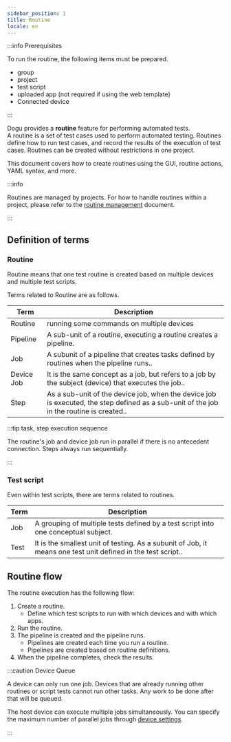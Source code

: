 ```yaml
---
sidebar_position: 1
title: Routine
locale: en
---
```


:::info Prerequisites

To run the routine, the following items must be prepared.

- group
- project
- test script
- uploaded app (not required if using the web template)
- Connected device

:::

Dogu provides a **routine** feature for performing automated tests.  
A routine is a set of test cases used to perform automated testing. Routines define how to run test cases, and record the results of the execution of test cases.
Routines can be created without restrictions in one project.

This document covers how to create routines using the GUI, routine actions, YAML syntax, and more.

:::info

Routines are managed by projects. For how to handle routines within a project, please refer to the [routine management](/management/project/routine) document.

:::

## Definition of terms

### Routine

Routine means that one test routine is created based on multiple devices and multiple test scripts.

Terms related to Routine are as follows.

| Term       | Description                                                                                                                             |
| ---------- | --------------------------------------------------------------------------------------------------------------------------------------- |
| Routine    | running some commands on multiple devices                                                                                               |
| Pipeline   | A sub-unit of a routine, executing a routine creates a pipeline.                                                                        |
| Job        | A subunit of a pipeline that creates tasks defined by routines when the pipeline runs..                                                 |
| Device Job | It is the same concept as a job, but refers to a job by the subject (device) that executes the job..                                    |
| Step       | As a sub-unit of the device job, when the device job is executed, the step defined as a sub-unit of the job in the routine is created.. |

:::tip task, step execution sequence

The routine's job and device job run in parallel if there is no antecedent connection. Steps always run sequentially.

:::

### Test script

Even within test scripts, there are terms related to routines.

| Term | Description                                                                                                  |
| ---- | ------------------------------------------------------------------------------------------------------------ |
| Job  | A grouping of multiple tests defined by a test script into one conceptual subject.                           |
| Test | It is the smallest unit of testing. As a subunit of Job, it means one test unit defined in the test script.. |

## Routine flow

The routine execution has the following flow:

1. Create a routine.
   - Define which test scripts to run with which devices and with which apps.
2. Run the routine.
3. The pipeline is created and the pipeline runs.
   - Pipelines are created each time you run a routine.
   - Pipelines are created based on routine definitions.
4. When the pipeline completes, check the results.

:::caution Device Queue

A device can only run one job. Devices that are already running other routines or script tests cannot run other tasks. Any work to be done after that will be queued.

The host device can execute multiple jobs simultaneously. You can specify the maximum number of parallel jobs through [device settings](/management/organization/device-farm/device-management#update-device-settings).

:::
